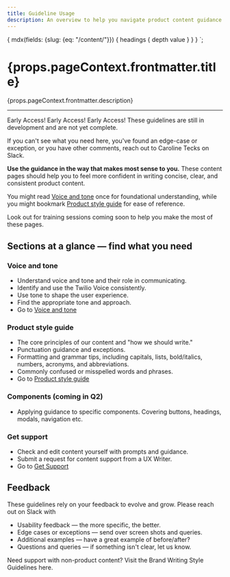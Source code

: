 ```yaml
---
title: Guideline Usage
description: An overview to help you navigate product content guidance and a look at what's coming soon.
---
```



  {
    mdx(fields: {slug: {eq: "/content/"}}) {
      headings {
        depth
        value
      }
    }
  }
`;

<content>

<h1>{props.pageContext.frontmatter.title}</h1>

<p>{props.pageContext.frontmatter.description}</p>

</content>

---

<contentwrapper>

<TableOfContents headings={props.data.mdx.headings}/>

<content>

<Callout variant="warning">
  <CalloutTitle as="h4">Early Access! Early Access! Early Access!</CalloutTitle>
  <CalloutText>These guidelines are still in development and are not yet complete.
  
  If you can't see what you need here, you've found an edge-case or exception, or you have other comments, reach out to Caroline Tecks on Slack.</CalloutText>
</Callout> 

**Use the guidance in the way that makes  most sense to you.** 
These content pages should help you to feel more confident in writing concise, clear, and consistent product content.

You might read [Voice and tone](//content/voice-and-tone) once for foundational understanding, while you might bookmark [Product style guide](//content/product-style-guide) for ease of reference.

Look out for training sessions coming soon to help you make the most of these pages.  

## Sections at a glance &mdash; find what you need
### Voice and tone
- Understand voice and tone and their role in communicating. 
- Identify and use the Twilio Voice consistently.
- Use tone to shape the user experience.
- Find the appropriate tone and approach.
- Go to [Voice and tone](//content/voice-and-tone)

### Product style guide
- The core principles of our content and "how we should write."
- Punctuation guidance and exceptions.  
- Formatting and grammar tips, including capitals, lists, bold/italics, numbers, acronyms, and abbreviations.
- Commonly confused or misspelled words and phrases.
- Go to [Product style guide](/content/product-style-guide)

### Components (coming in Q2)
- Applying guidance to specific components. Covering buttons, headings, modals, navigation etc.

### Get support
- Check and edit content yourself with prompts and guidance.
- Submit a request for content support from a UX Writer. 
- Go to [Get Support](/content/get-support)

## Feedback

These guidelines rely on your feedback to evolve and grow. Please reach out on Slack with 
- Usability feedback &mdash; the more specific, the better.
- Edge cases or exceptions &mdash; send over screen shots and queries.
- Additional examples &mdash; have a great example of before/after?
- Questions and queries &mdash; if something isn't clear, let us know. 

<Callout>
  <CalloutTitle as="h4">Need support with non-product content?</CalloutTitle>
  <CalloutText> Visit the <Anchor href="https://www.twilio.com/brand/guidelines/writing-style">Brand Writing Style Guidelines here</Anchor>.
  </CalloutText>
</Callout> 

</content>
</contentwrapper>
